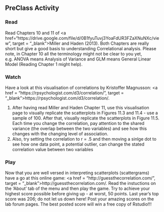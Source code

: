## PreClass Activity

### Read

Read Chapters 10 and 11 of <a href="https://drive.google.com/file/d/0B1fyuTuvj3YoaFdUR3FZaXNuNXc/view", target = "_blank">Miller and Haden (2013)</a>. Both Chapters are really short but give a good basis to understanding Correlational analysis. Please note, in Chapter 10 all the terminology might not be clear to you yet, e.g. ANOVA means Analysis of Variance and GLM means General Linear Model (Reading Chapter 1 might help).

### Watch

Have a look at this visualisation of correlations by Kristoffer Magnusson: <a href = "https://rpsychologist.com/d3/correlation/", target = "_blank">https://rpsychologist.com/d3/correlation/</a>. 

1. After having read Miller and Haden Chapter 11, use this visualisation page to visually replicate the scatterplots in Figures 11.3 and 11.4 - use a sample of 100.  After that, visually replicate the scatterplots in Figure 11.5. Each time you change the correlation, pay attention to the shared variance (the overlap between the two variables) and see how this changes with the changing level of association. 
2. Also, try setting the correlation to r = .5 and then moving a sinlge dot to see how one data point, a potential outlier, can change the stated correlation value between two variables

### Play

Now that you are well versed in interpreting scatterplots (scattergrams) have a go at this online game: <a href = "http://guessthecorrelation.com/", target = "_blank">http://guessthecorrelation.com/</a>. Read the instuctions on the 'About' tab of the menu and then play the game. Try to achieve your highest score possible before giving up - at worst, 50 points.  Last year's top score was 206; do not let us down here! Post your amazing scores on the lab forum pages. The best posted score will win a free copy of Rstudio!!!